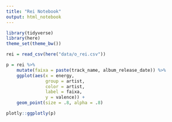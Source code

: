 ```yaml
---
title: "Rei Notebook"
output: html_notebook
---
```


```r
library(tidyverse)
library(here)
theme_set(theme_bw())
```

```r
rei = read_csv(here("data/o_rei.csv"))
```

```r
p = rei %>% 
    mutate(faixa = paste(track_name, album_release_date)) %>% 
    ggplot(aes(x = energy, 
               group = artist,
               color = artist,
               label = faixa,
               y = valence)) + 
    geom_point(size = .8, alpha = .8) 

plotly::ggplotly(p)
```

